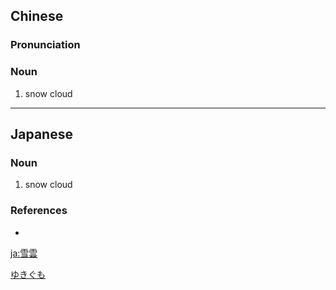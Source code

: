 {{also|雪云}}
==Chinese==
{{zh-forms|s=雪云}}

===Pronunciation===
{{zh-pron
|m=xuěyún
|c=syut3 wan4
|cat=n
}}

===Noun===
{{zh-noun}}

# snow cloud

----

==Japanese==
{{ja-kanjitab|ゆき|くも|k2=ぐも|r=y|yomi=k}}

===Noun===
{{ja-noun|ゆきぐも}}

# snow cloud

===References===
* {{R:Shogakukan}}

[[Category:ja:Clouds|ゆきぐも]]

[[ja:雪雲]]